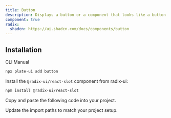 ```yaml
---
title: Button
description: Displays a button or a component that looks like a button.
component: true
radix:
  shadcn: https://ui.shadcn.com/docs/components/button
---
```


## Installation

<Tabs defaultValue="cli">

<TabsList>
<TabsTrigger value="cli">CLI</TabsTrigger>
<TabsTrigger value="manual">Manual</TabsTrigger>
</TabsList>
<TabsContent value="cli">

```bash
npx plate-ui add button
```

</TabsContent>

<TabsContent value="manual">

<Steps>

<Step>

Install the `@radix-ui/react-slot` component from radix-ui:

```bash
npm install @radix-ui/react-slot
```

</Step>

<Step>Copy and paste the following code into your project.</Step>

<ComponentSource name="button" />

<Step>Update the import paths to match your project setup.</Step>

</Steps>

</TabsContent>

</Tabs>
